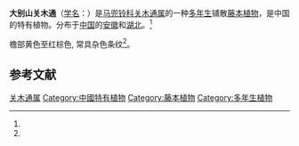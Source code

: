 {{Speciesbox
| status = 
| status_system = 
| image =
| genus = Isotrema
| species = dabieshanense
| authority =  (C. Y. Cheng & W. Yu) X. X. Zhu, S. Liao & J. S. Ma
| synonyms = 
* 大别山马兜铃 ''Aristolochia dabieshanensis'' C. Y. Cheng & W. Yu
| synonyms_ref = <ref name="biods.2019183">{{cite journal |last1=Xinxin |first1=Zhu |last2=Jun |first2=Wang |last3=Shuai |first3=Liao |last4=Jinshuang |first4=Ma |title=Synopsis of Aristolochia L. and Isotrema Raf. (Aristolochiaceae) in China |journal=Biodiversity Science |date=2019-10-20 |volume=27 |issue=10 |pages=1143 |doi=10.17520/biods.2019183}}</ref>
}}

'''大别山关木通'''（[[学名|学名]]：{{lang|la|''Isotrema dabieshanense''}}）是[[马兜铃科|马兜铃科]][[关木通属|关木通属]]的一种[[多年生|多年生]]铺散[[藤本植物|藤本植物]]，是中国的特有植物。分布于[[中国|中国]]的[[安徽|安徽]]和[[湖北|湖北]]。<ref name="biods.2019183" />

檐部黄色至红棕色, 常具杂色条纹<ref name="biods.2019183" />。

==参考文献==
{{reflist}}

{{Taxonbar|from=Q89019395}}
[[Category:关木通属|关木通属]]
[[Category:中國特有植物|Category:中國特有植物]]
[[Category:藤本植物|Category:藤本植物]]
[[Category:多年生植物|Category:多年生植物]]
{{植物小作品}}